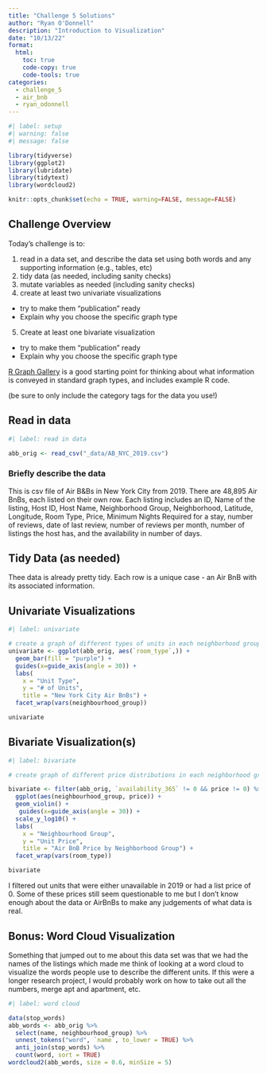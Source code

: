 ```yaml
---
title: "Challenge 5 Solutions"
author: "Ryan O'Donnell"
description: "Introduction to Visualization"
date: "10/13/22"
format:
  html:
    toc: true
    code-copy: true
    code-tools: true
categories:
  - challenge_5
  - air_bnb
  - ryan_odonnell
---
```


```r
#| label: setup
#| warning: false
#| message: false

library(tidyverse)
library(ggplot2)
library(lubridate)
library(tidytext)
library(wordcloud2)

knitr::opts_chunk$set(echo = TRUE, warning=FALSE, message=FALSE)
```

## Challenge Overview

Today's challenge is to:

1)  read in a data set, and describe the data set using both words and any supporting information (e.g., tables, etc)
2)  tidy data (as needed, including sanity checks)
3)  mutate variables as needed (including sanity checks)
4)  create at least two univariate visualizations
   - try to make them "publication" ready
   - Explain why you choose the specific graph type
5)  Create at least one bivariate visualization
   - try to make them "publication" ready
   - Explain why you choose the specific graph type

[R Graph Gallery](https://r-graph-gallery.com/) is a good starting point for thinking about what information is conveyed in standard graph types, and includes example R code.

(be sure to only include the category tags for the data you use!)

## Read in data

```r
#| label: read in data

abb_orig <- read_csv("_data/AB_NYC_2019.csv")

```

### Briefly describe the data

This is csv file of Air B&Bs in New York City from 2019. There are 48,895 Air BnBs, each listed on their own row. Each listing includes an ID, Name of the listing, Host ID, Host Name, Neighborhood Group, Neighborhood, Latitude, Longitude, Room Type, Price, Minimum Nights Required for a stay, number of reviews, date of last review, number of reviews per month, number of listings the host has, and the availability in number of days. 

## Tidy Data (as needed)

Thee data is already pretty tidy. Each row is a unique case - an Air BnB with its associated information. 

## Univariate Visualizations


```R
#| label: univariate

# create a graph of different types of units in each neighborhood group
univariate <- ggplot(abb_orig, aes(`room_type`,)) + 
  geom_bar(fill = "purple") + 
  guides(x=guide_axis(angle = 30)) + 
  labs(
    x = "Unit Type", 
    y = "# of Units", 
    title = "New York City Air BnBs") + 
  facet_wrap(vars(neighbourhood_group))

univariate
```

## Bivariate Visualization(s)
```R
#| label: bivariate

# create graph of different price distributions in each neighborhood group

bivariate <- filter(abb_orig, `availability_365` != 0 && price != 0) %>%
  ggplot(aes(neighbourhood_group, price)) +
  geom_violin() +
   guides(x=guide_axis(angle = 30)) + 
  scale_y_log10() +
  labs(
    x = "Neighbourhood Group", 
    y = "Unit Price", 
    title = "Air BnB Price by Neighborhood Group") +
  facet_wrap(vars(room_type))

bivariate
```
I filtered out units that were either unavailable in 2019 or had a list price of 0. Some of these prices still seem questionable to me but I don't know enough about the data or AirBnBs to make any judgements of what data is real.


## Bonus: Word Cloud Visualization

Something that jumped out to me about this data set was that we had the names of the listings which made me think of looking at a word cloud to visualize the words people use to describe the different units. If this were a longer research project, I would probably work on how to take out all the numbers, merge apt and apartment, etc. 

```r
#| label: word cloud

data(stop_words)
abb_words <- abb_orig %>%
  select(name, neighbourhood_group) %>%
  unnest_tokens("word", `name`, to_lower = TRUE) %>%
  anti_join(stop_words) %>%
  count(word, sort = TRUE)
wordcloud2(abb_words, size = 0.6, minSize = 5)
```